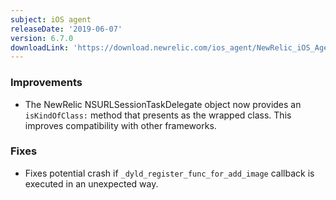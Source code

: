 ```yaml
---
subject: iOS agent
releaseDate: '2019-06-07'
version: 6.7.0
downloadLink: 'https://download.newrelic.com/ios_agent/NewRelic_iOS_Agent_6.7.0.zip'
---
```


### Improvements

* The NewRelic NSURLSessionTaskDelegate object now provides an `isKindOfClass:` method that presents as the wrapped class. This improves compatibility with other frameworks.

### Fixes

* Fixes potential crash if `_dyld_register_func_for_add_image` callback is executed in an unexpected way.

